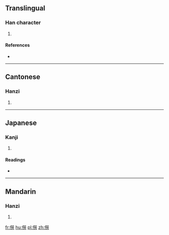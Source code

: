 ==Translingual==

===Han character===
{{Han char|rn=9|rad=人|as=12|sn=14|four=2922<sub>7</sub>|canj=人火火尸 (OFFS)|ids=⿰[[亻]][[勞]]}}

# {{defn|Han|sort=人12}}

====References====
* {{Han ref|kx=0116.210|dkj=01096|dj=0247.320|hdz=10222.020|uh=50D7|ud=20695|bh=E0F2|bd=57586}}

----

==Cantonese==

===Hanzi===
{{yue-hanzi|jyut=|y=lou4}}

# {{defn|lang=yue|sort=人12}}

----

==Japanese==

===Kanji===
{{ja-kanji|grade=|rs=人12}}

# {{defn|lang=ja|sort=人12}}

====Readings====
* {{ja-readings|on=[[ろう]] (rō)|kun=}}

----

==Mandarin==

===Hanzi===
{{cmn-hanzi|pin=[[láo]] ([[lao2]])|wg=lao<sup>2</sup>}}

# {{defn|lang=cmn|sort=人12}}

[[fr:僗]]
[[hu:僗]]
[[pl:僗]]
[[zh:僗]]